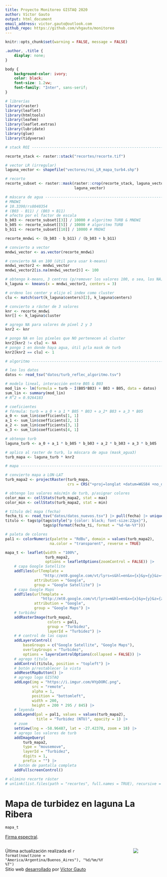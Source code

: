 ```yaml
---
title: Proyecto Monitoreo GISTAQ 2020
author: Víctor Gauto
output: html_document
email_address: victor.gauto@outlook.com
github_repo: https://github.com/vhgauto/monitoreo
---
```


<link rel="preconnect" href="https://fonts.googleapis.com">
<link rel="preconnect" href="https://fonts.gstatic.com" crossorigin>
<link href="https://fonts.googleapis.com/css2?family=Inter:wght@300&family=Lato&display=swap" rel="stylesheet">


```r
knitr::opts_chunk$set(warning = FALSE, message = FALSE) 
```

```css
.author, .title {
    display: none;
}

body {
    background-color: ivory;
    color: black;
    font-size: 1.2vw;
    font-family: "Inter", sans-serif;
}

```

```r
# librerías
library(raster)
library(leaflet)
library(htmltools)
library(leafem)
library(leaflet.extras)
library(lubridate)
library(glue)
library(tidyverse)

# stack ROI ---------------------------------------------------------------

recorte_stack <- raster::stack("recortes/recorte.tif")

# vector LR (irregular)
laguna_vector <- shapefile("vectores/roi_LR_mapa_turb4.shp")

# recorto
recorte_subset <- raster::mask(raster::crop(recorte_stack, laguna_vector),
                               laguna_vector)

# máscara de agua ---------------------------------------------------------
# MNDWI
# 10.3390/rs8040354
# (B03 - B11) / (B03 + B11)
# afecto por el factor de escala
b_b03 <- recorte_subset[[3]] / 10000 # algoritmo TURB & MNDWI
b_b05 <- recorte_subset[[5]] / 10000 # algoritmo TURB
b_b11 <- recorte_subset[[10]] / 10000 # MNDWI

recorte_mndwi <- (b_b03 - b_b11) / (b_b03 + b_b11)

# convierto a vector
mndwi_vector <- as.vector(recorte_mndwi)

# convierto NA en 100 (útil para usar k-means)
mndwi_vector2 <- mndwi_vector
mndwi_vector2[is.na(mndwi_vector2)] <- 100

# obtengo k-means, 3 centros (p/remover los valores 100, o sea, los NA)
k_laguna <- kmeans(x = mndwi_vector2, centers = 3)

# ordeno los center y elijo el index como cluster
clu <- match(sort(k_laguna$centers)[2], k_laguna$centers)

# convierto a ráster de 3 valores
knr <- recorte_mndwi
knr[] <- k_laguna$cluster

# agrego NA para valores de píxel 2 y 3
knr2 <- knr

# pongo NA en los píxeles que NO pertenecen al cluster
knr2[knr2 != clu] <- NA
# pongo 1 en donde haya agua, útil p/la mask de turb
knr2[knr2 == clu] <- 1

# algoritmo ---------------------------------------------------------------

# leo los datos
datos <- read_tsv("datos/turb_reflec_algoritmo.tsv")

# modelo lineal, interacción entre B05 & B03
mod_lin <- lm(formula = turb ~ I(B05*B03) + B03 + B05, data = datos)
sum_lin <- summary(mod_lin)
# R^2 = 0.9264183

# coeficientes
# fórmula: turb = a_0 + a_1 * B05 * B03 + a_2* B03 + a_3 * B05
a_0 <- sum_lin$coefficients[1, 1]
a_1 <- sum_lin$coefficients[2, 1]
a_2 <- sum_lin$coefficients[3, 1]
a_3 <- sum_lin$coefficients[4, 1]

# obtengo turb
laguna_turb <- a_0 + a_1 * b_b05 * b_b03 + a_2 * b_b03 + a_3 * b_b05

# aplico al raster de turb, la máscara de agua (mask_agua3)
turb_mapa <- laguna_turb * knr2

# mapa --------------------------------------------------------------------

# convierto mapa a LON-LAT
turb_mapa2 <- projectRaster(turb_mapa,
                            crs = CRS("+proj=longlat +datum=WGS84 +no_defs"))

# obtengo los valores más/mín de turb, p/asignar colores
color_max <- cellStats(turb_mapa2, stat = max)
color_min <- cellStats(turb_mapa2, stat = min)

# título del mapa (fecha)
fecha_ti <- read_tsv("datos/datos_nuevos.tsv") |> pull(fecha) |> unique()
titulo <- tags$p(tags$style("p {color: black; font-size:22px}"),
                 tags$p(format(fecha_ti, format = "%d-%m-%Y")))

# paleta de colores
pal1 <- colorNumeric(palette = "RdBu", domain = values(turb_mapa2),
                    na.color = "transparent", reverse = TRUE)

mapa_t <- leaflet(width = "100%",
                  turb_mapa2,
                  options = leafletOptions(zoomControl = FALSE)) |>
    # capa Google Satellite
    addTiles(urlTemplate =
                 "http://mt0.google.com/vt/lyrs=s&hl=en&x={x}&y={y}&z={z}",
             attribution = "Google",
             group = "Google Satellite") |>
    # capa Google Maps
    addTiles(urlTemplate =
                "http://mt0.google.com/vt/lyrs=m&hl=en&x={x}&y={y}&z={z}",
             attribution = "Google",
             group = "Google Maps") |>
    # turbidez
    addRasterImage(turb_mapa2,
                   colors = pal1,
                   group = "Turbidez",
                   layerId = "Turbidez") |>
    # # control de las capas
    addLayersControl(
        baseGroups = c("Google Satellite", "Google Maps"),
        overlayGroups = "Turbidez",
        options = layersControlOptions(collapsed = FALSE)) |>
    # agrego título
    addControl(titulo, position = "topleft") |>
    # botón p/restablecer la vista
    addResetMapButton() |>
    # agrego logo GISTAQ
    addLogo(img = "https://i.imgur.com/HYpDORC.png",
            src = "remote",
            alpha = 1,
            position = "bottomleft",
            width = 200,
            height = 200 * 295 / 845) |>
    # leyenda
    addLegend(pal = pal1, values = values(turb_mapa2),
              title = "Turbidez (NTU)", opacity = 1) |>
    # zoom
    setView(lng = -58.96487, lat = -27.42378, zoom = 18) |>
    # agrego los valores de turb
    addImageQuery(
        turb_mapa2,
        type = "mousemove",
        layerId = "Turbidez",
        digits = 1,
        prefix = "") |>
    # botón de pantalla completa
    addFullscreenControl()

# elimino recorte ráster
# unlink(list.files(path = "recortes", full.names = TRUE), recursive = TRUE)

```

# Mapa de turbidez en laguna La Ribera

```r
mapa_t
```

[Firma espectral](https://raw.githubusercontent.com/vhgauto/monitoreo/main/figuras/firma.png){target="_blank"}.

:::: {.columns}

::: {.column width="70%"}
Última actualización realizada el `r format(now(tzone = "America/Argentina/Buenos_Aires"), "%d/%m/%Y %T")`  
Sitio web [desarrollado](`r rmarkdown::metadata$github_repo`){target="_blank"} por [Víctor Gauto](mailto:`r rmarkdown::metadata$email_address`){target="_blank"}
:::

::: {.column width="10%"}

:::

::: {.column width="20%"}

[![](extras/gistaq_logo.png)](https://www.facebook.com/GISTAQ){fig-align="right" height=10% target="_blank"}

:::

::::
